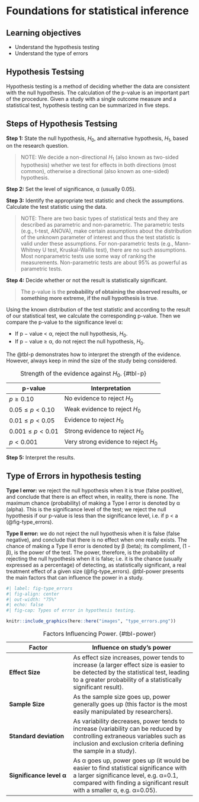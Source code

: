 # Foundations for statistical inference {#sec-inference}

::: {.callout-caution icon="false"}
## Learning objectives

-   Understand the hypothesis testing
-   Understand the type of errors
:::

## Hypothesis Testsing

Hypothesis testing is a method of deciding whether the data are consistent with the null hypothesis. The calculation of the p-value is an important part of the procedure. Given a study with a single outcome measure and a statistical test, hypothesis testing can be summarized in five steps.

::: {.callout-tip icon="false"}
## Steps of Hypothesis Testsing

**Step 1:** State the null hypothesis, $H_{0}$, and alternative hypothesis, $H_{1}$, based on the research question.

> NOTE: We decide a non-directional $H_{1}$ (also known as two-sided hypothesis) whether we test for effects in both directions (most common), otherwise a directional (also known as one-sided) hypothesis.

**Step 2:** Set the level of significance, α (usually 0.05).

**Step 3:** Identify the appropriate test statistic and check the assumptions. Calculate the test statistic using the data.

> NOTE: There are two basic types of statistical tests and they are described as parametric and non-parametric. The parametric tests (e.g., t-test, ANOVA), make certain assumptions about the distribution of the unknown parameter of interest and thus the test statistic is valid under these assumptions. For non-parametric tests (e.g., Mann-Whitney U test, Kruskal-Wallis test), there are no such assumptions. Most nonparametric tests use some way of ranking the measurements. Non-parametric tests are about 95% as powerful as parametric tests.

**Step 4:** Decide whether or not the result is statistically significant.

> The p-value is the **probability of obtaining the observed results, or something more extreme, if the null hypothesis is true**.

Using the known distribution of the test statistic and according to the result of our statistical test, we calculate the corresponding p-value. Then we compare the p-value to the significance level α:

-   If p − value \< α, reject the null hypothesis, $H_{0}$.
-   If p − value ≥ α, do not reject the null hypothesis, $H_{0}$.

The @tbl-p demonstrates how to interpret the strength of the evidence. However, always keep in mind the size of the study being considered.

| p-value              | Interpretation                         |
|----------------------|----------------------------------------|
| $p \geq{0.10}$       | No evidence to reject $H_{0}$          |
| $0.05\leq p < 0.10$  | Weak evidence to reject $H_{0}$        |
| $0.01\leq p < 0.05$  | Evidence to reject $H_{0}$             |
| $0.001\leq p < 0.01$ | Strong evidence to reject $H_{0}$      |
| $p < 0.001$          | Very strong evidence to reject $H_{0}$ |

: Strength of the evidence against $H_{0}$. {#tbl-p}

**Step 5:** Interpret the results.
:::

## Type of Errors in hypothesis testing

**Type I error:** we reject the null hypothesis when it is true (false positive), and conclude that there is an effect when, in reality, there is none. The maximum chance (probability) of making a Type I error is denoted by α (alpha). This is the significance level of the test; we reject the null hypothesis if our p-value is less than the significance level, i.e. if p \< a (@fig-type_errors).

**Type II error:** we do not reject the null hypothesis when it is false (false negative), and conclude that there is no effect when one really exists. The chance of making a Type II error is denoted by β (beta); its compliment, (1 - β), is the power of the test. The power, therefore, is the probability of rejecting the null hypothesis when it is false; i.e. it is the chance (usually expressed as a percentage) of detecting, as statistically significant, a real treatment effect of a given size (@fig-type_errors). @tbl-power presents the main factors that can influence the power in a study.

```r
#| label: fig-type_errors
#| fig-align: center
#| out-width: "75%"
#| echo: false
#| fig-cap: Types of error in hypothesis testing.

knitr::include_graphics(here::here("images", "type_errors.png"))
```

| Factor                   | Influence on study's power                                                                                                                                                                                 |
|-------------------------|------------------------------------------------|
| **Effect Size**          | As effect size increases, power tends to increase (a larger effect size is easier to be detected by the statistical test, leading to a greater probability of a statistically significant result).         |
| **Sample Size**          | As the sample size goes up, power generally goes up (this factor is the most easily manipulated by researchers).                                                                                           |
| **Standard deviation**   | As variability decreases, power tends to increase (variability can be reduced by controlling extraneous variables such as inclusion and exclusion criteria defining the sample in a study).                |
| **Significance level α** | As α goes up, power goes up (it would be easier to find statistical significance with a larger significance level, e.g. α=0.1, compared with finding a significant result with a smaller α, e.g. α=0.05).  |

: Factors Influencing Power. {#tbl-power}
